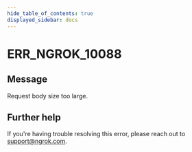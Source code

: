 ```yaml
---
hide_table_of_contents: true
displayed_sidebar: docs
---
```



# ERR_NGROK_10088

## Message

Request body size too large.

<ErrorDetails error="err_ngrok_10088" />

## Further help

If you're having trouble resolving this error, please reach out to [support@ngrok.com](mailto:support@ngrok.com?subject=Help%20with%20ERR_NGROK_10088).
